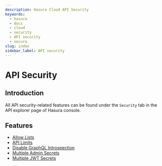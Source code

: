 ```yaml
---
description: Hasura Cloud API Security
keywords:
  - hasura
  - docs
  - cloud
  - security
  - API security
  - secure
slug: index
sidebar_label: API security
---
```



# API Security

## Introduction

All API security-related features can be found under the `Security` tab in the API explorer page of Hasura console.

<Thumbnail src="/img/graphql/cloud/security/security.png" alt="Security" />

## Features

- [Allow Lists](/graphql/cloud/security/allow-lists.mdx)
- [API Limits](/graphql/cloud/security/api-limits.mdx)
- [Disable GraphQL Introspection](/graphql/cloud/security/disable-graphql-introspection.mdx)
- [Multiple Admin Secrets](/graphql/cloud/security/multiple-admin-secrets.mdx)
- [Multiple JWT Secrets](/graphql/cloud/security/multiple-jwt-secrets.mdx)
